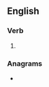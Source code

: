 ==English==

===Verb===
{{head|en|verb form}}

# {{present participle of|ordain|lang=en|nocat=1}}

===Anagrams===
* {{anagrams|en|a=adgiinnor|inroading}}